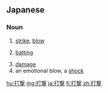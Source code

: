 {{also|打擊}}
==Japanese==
{{ja-kanjitab|だ|げき|yomi=o}}

===Noun===
{{ja-noun|だげき}}

# [[strike]], [[blow]]
# {{lb|ja|baseball|sort=たげき'}} [[batting]]
# [[damage]]
# an emotional blow, a [[shock]]

[[hu:打撃]]
[[mg:打撃]]
[[ja:打撃]]
[[fi:打撃]]
[[zh:打撃]]